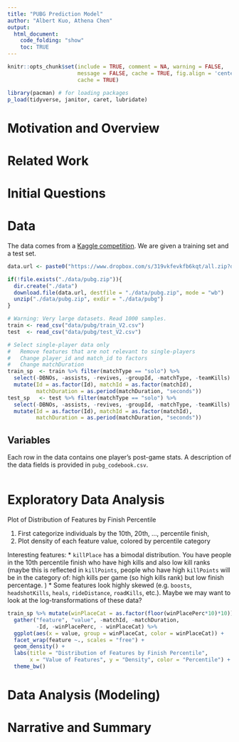 ```yaml
---
title: "PUBG Prediction Model"
author: "Albert Kuo, Athena Chen"
output: 
  html_document:
    code_folding: "show"
    toc: TRUE
---
```


```r
knitr::opts_chunk$set(include = TRUE, comment = NA, warning = FALSE, 
                      message = FALSE, cache = TRUE, fig.align = 'center', 
                      cache = TRUE)

library(pacman) # for loading packages
p_load(tidyverse, janitor, caret, lubridate)
```

# Motivation and Overview

# Related Work

# Initial Questions

# Data

The data comes from a [Kaggle competition](https://www.kaggle.com/c/pubg-finish-placement-prediction). We are given a training set and a test set.

```r
data.url <- paste0("https://www.dropbox.com/s/319vkfevkfb6kqt/all.zip?dl=1")

if(!file.exists("./data/pubg.zip")){
  dir.create("./data")
  download.file(data.url, destfile = "./data/pubg.zip", mode = "wb")
  unzip("./data/pubg.zip", exdir = "./data/pubg")
}
```

```r
# Warning: Very large datasets. Read 1000 samples.
train <- read_csv("data/pubg/train_V2.csv") 
test  <- read_csv("data/pubg/test_V2.csv")
```

```r
# Select single-player data only
#   Remove features that are not relevant to single-players
#   Change player_id and match_id to factors
#   Change matchDuration
train_sp  <- train %>% filter(matchType == "solo") %>%
  select(-DBNOs, -assists, -revives, -groupId, -matchType, -teamKills) %>%
  mutate(Id = as.factor(Id), matchId = as.factor(matchId),
         matchDuration = as.period(matchDuration, "seconds"))
test_sp   <- test %>% filter(matchType == "solo") %>%
  select(-DBNOs, -assists, -revives, -groupId, -matchType, -teamKills) %>%
  mutate(Id = as.factor(Id), matchId = as.factor(matchId),
         matchDuration = as.period(matchDuration, "seconds"))
```

## Variables

Each row in the data contains one player's post-game stats. A description of the data fields is provided in `pubg_codebook.csv`. 

```r

```


# Exploratory Data Analysis

Plot of Distribution of Features by Finish Percentile

  1. First categorize individuals by the 10th, 20th, ..., percentile finish, 
  2. Plot density of each feature value, colored by percentile category
  
Interesting features:
   * `killPlace` has a bimodal distribution. You have people in the 10th percentile finish who have high kills and also low kill ranks (maybe this is reflected in `killPoints`, people who have high `killPoints` will be in the category of: high kills per game (so high kills rank) but low finish percentage. )
   * Some features look highly skewed (e.g. `boosts`, `headshotKills`, `heals`, `rideDistance`, `roadKills`, etc.). Maybe we may want to look at the log-transformations of these data?
   
```r
train_sp %>% mutate(winPlaceCat = as.factor(floor(winPlacePerc*10)*10)) %>%
  gather("feature", "value", -matchId, -matchDuration, 
         -Id, -winPlacePerc, - winPlaceCat) %>%
  ggplot(aes(x = value, group = winPlaceCat, color = winPlaceCat)) +
  facet_wrap(feature ~., scales = "free") +
  geom_density() +
  labs(title = "Distribution of Features by Finish Percentile", 
       x = "Value of Features", y = "Density", color = "Percentile") +
  theme_bw()
```

# Data Analysis (Modeling)

# Narrative and Summary
